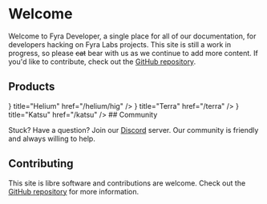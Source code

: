 
# Welcome

Welcome to Fyra Developer, a single place for all of our documentation, for developers hacking on Fyra Labs projects.
This site is still a work in progress, so please ~~cat~~ bear with us as we continue to add more content.
If you'd like to contribute, check out the [GitHub repository](https://github.com/FyraLabs/devdocs).

## Products

<Cards>
  <Card
    icon={<FontAwesomeIcon icon={faAtom} />}
    title="Helium"
    href="/helium/hig"
  />
  <Card icon={<FontAwesomeIcon icon={faBox} />} title="Terra" href="/terra" />
  <Card
    icon={<FontAwesomeIcon icon={faBowlFood} />}
    title="Katsu"
    href="/katsu"
  />
</Cards>
## Community

Stuck? Have a question? Join our [Discord](https://discord.gg/BHNfGewTXX) server. Our community is friendly and always willing to help.

## Contributing

This site is libre software and contributions are welcome. Check out the [GitHub repository](https://github.com/FyraLabs/devdocs) for more information.

